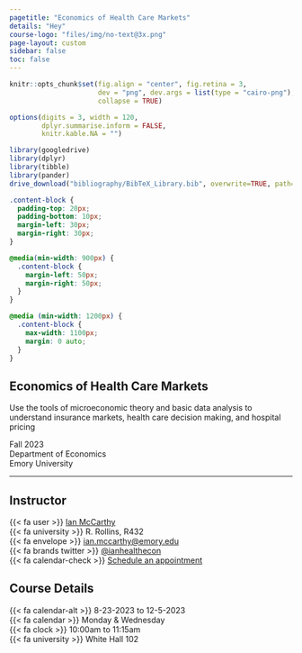 ```yaml
---
pagetitle: "Economics of Health Care Markets"
details: "Hey"
course-logo: "files/img/no-text@3x.png"
page-layout: custom
sidebar: false
toc: false
---
```



```r
knitr::opts_chunk$set(fig.align = "center", fig.retina = 3,
                      dev = "png", dev.args = list(type = "cairo-png"),
                      collapse = TRUE)

options(digits = 3, width = 120,
        dplyr.summarise.inform = FALSE,
        knitr.kable.NA = "")

library(googledrive)
library(dplyr)
library(tibble)
library(pander)
drive_download("bibliography/BibTeX_Library.bib", overwrite=TRUE, path='files/bib/references.bib')
```


```css
.content-block {
  padding-top: 20px;
  padding-bottom: 10px;
  margin-left: 30px;
  margin-right: 30px;
}

@media(min-width: 900px) {
  .content-block {
    margin-left: 50px;
    margin-right: 50px;
  }
}

@media (min-width: 1200px) {
  .content-block {
    max-width: 1100px;
    margin: 0 auto;
  }
}

```


::: {.content-block}

# Economics of Health Care Markets

::: {.text-secondary .fs-4}

Use the tools of microeconomic theory and basic data analysis to understand insurance markets, health care decision making, and hospital pricing

Fall 2023<br>
Department of Economics<br>
Emory University

:::

---

::: {.grid}

::: {.g-col-6}


## Instructor

{{< fa user >}} [Ian McCarthy](https://www.ianmccarthyecon.com)<br>
{{< fa university >}} R. Rollins, R432<br>
{{< fa envelope >}} [ian.mccarthy@emory.edu](mailto:ian.mccarthy@emory.edu)<br>
{{< fa brands twitter >}} [\@ianhealthecon](https://twitter.com/ianhealthecon)<br>
{{< fa calendar-check >}} [Schedule an appointment](https://mccarthy-meetings.youcanbook.me/)

:::

::: {.g-col-6}


## Course Details

{{< fa calendar-alt >}} 8-23-2023 to 12-5-2023<br>
{{< fa calendar >}} Monday & Wednesday<br>
{{< fa clock >}} 10:00am to 11:15am<br>
{{< fa university >}} White Hall 102

:::

:::

:::
